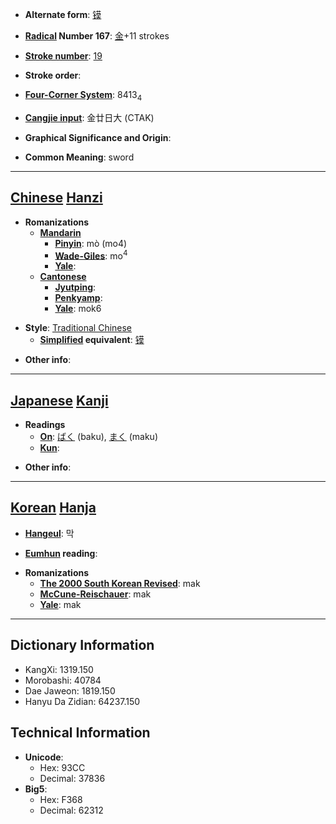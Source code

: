 * '''Alternate form''': [[镆]]

* '''[[Wiktionary:Chinese radical index| Radical]] Number 167''': [[Wiktionary:Chinese radical index 金|金]]+11 strokes

* '''[[Wiktionary:Chinese total strokes index|Stroke number]]''': [[Wiktionary:Chinese total strokes index 19|19]]

* '''Stroke order''': 

* '''[[Wiktionary:Chinese four corner index|Four-Corner System]]''': 8413<sub>4</sub>

* '''[[Wiktionary:Chinese Cangjie index|Cangjie input]]''': 金廿日大 (CTAK)

* '''Graphical Significance and Origin''': 

* '''Common Meaning''': sword

----

== [[Chinese]] [[Hanzi]] ==

* '''Romanizations'''
** '''[[Mandarin]]'''
*** '''[[Pinyin]]''': mò (mo4)
*** '''[[Wade-Giles]]''': mo<sup>4</sup>
*** '''[[Yale]]''': 
** '''[[Cantonese]]'''
*** '''[[Jyutping]]''':
*** '''[[Penkyamp]]''': 
*** '''[[Yale]]''': mok6

* '''Style''': [[Traditional Chinese]] 
** '''[[Simplified Chinese|Simplified]] equivalent''': [[镆]]

* '''Other info''': 

----

== [[Japanese]] [[Kanji]] ==

* '''Readings'''
** '''[[On]]''': [[ばく]] (baku), [[まく]] (maku)
** '''[[Kun]]''': 

* '''Other info''':  

----

== [[Korean]] [[Hanja]] ==

* '''[[Hangeul]]''': 막

* '''[[Eumhun]] reading''': 

* '''Romanizations'''
** '''[[The 2000 South Korean Revised Romanization|The 2000 South Korean Revised]]''': mak
** '''[[McCune-Reischauer]]''': mak
** '''[[Yale]]''': mak

----

== Dictionary Information ==

* KangXi: 1319.150
* Morobashi: 40784
* Dae Jaweon: 1819.150
* Hanyu Da Zidian: 64237.150

== Technical Information ==

* '''Unicode''':
** Hex: 93CC
** Decimal: 37836
* '''Big5''':
** Hex: F368
** Decimal: 62312